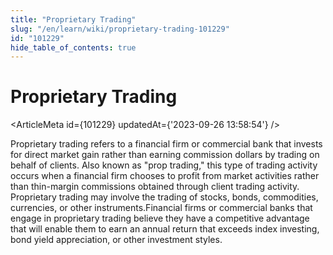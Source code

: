 ```yaml
---
title: "Proprietary Trading"
slug: "/en/learn/wiki/proprietary-trading-101229"
id: "101229"
hide_table_of_contents: true
---
```



# Proprietary Trading

<ArticleMeta id={101229} updatedAt={'2023-09-26 13:58:54'} />
<div className='border-solid border-b border-t-0 my-4 border-[var(--ifm-color-gray-300)]' />

Proprietary trading refers to a financial firm or commercial bank that invests for direct market gain rather than earning commission dollars by trading on behalf of clients. Also known as "prop trading," this type of trading activity occurs when a financial firm chooses to profit from market activities rather than thin-margin commissions obtained through client trading activity. Proprietary trading may involve the trading of stocks, bonds, commodities, currencies, or other instruments.Financial firms or commercial banks that engage in proprietary trading believe they have a competitive advantage that will enable them to earn an annual return that exceeds index investing, bond yield appreciation, or other investment styles.
